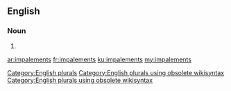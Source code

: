 ==English==

===Noun===
{{head|en}}

# {{plural of|impalement}}

[[Category:English plurals]][[Category:English plurals using obsolete wikisyntax]][[Category:English plurals using obsolete wikisyntax]]

[[ar:impalements]]
[[fr:impalements]]
[[ku:impalements]]
[[my:impalements]]